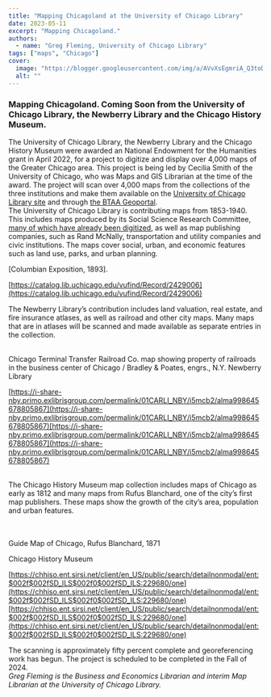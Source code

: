 ```yaml
---
title: "Mapping Chicagoland at the University of Chicago Library"
date: 2023-05-11
excerpt: "Mapping Chicagoland."
authors:
  - name: "Greg Fleming, University of Chicago Library"
tags: ["maps", "Chicago"]
cover:
  image: "https://blogger.googleusercontent.com/img/a/AVvXsEgmriA_Q3toDn9KM6R4_uSsUqDtb_VkE2HBrII5Zrs8z6EeNTUYfMFfUH8Qqa1kdgEtR__Ldp4D4WJcOMKiOOOzvrdAOhHIgvfDrWCOidJr9RkvKOavGKkA4BBFF3aHdhEF0YSM2b9CO8r9N0nGMrJPK308vy-no_ZJS4zWh73C1Mgq4S6P8eeIVunCGQ=w568-h640"
  alt: ""
---
```


### Mapping Chicagoland. Coming Soon from the University of Chicago Library, the Newberry Library and the Chicago History Museum.

 The University of Chicago Library, the Newberry Library and the Chicago History Museum were awarded an National Endowment for the Humanities grant in April 2022, for a project to digitize and display over 4,000 maps of the Greater Chicago area. This project is being led by Cecilia Smith of the University of Chicago, who was Maps and GIS Librarian at the time of the award. The project will scan over 4,000 maps from the collections of the three institutions and make them available on the [University of Chicago Library site](https://www.lib.uchicago.edu/collex/collections/mapping-chicagoland-collection/) and through [the BTAA Geoportal](https://geo.btaa.org/).<br/> The University of Chicago Library is contributing maps from 1853-1940. This includes maps produced by its Social Science Research Committee, [many of which have already been digitized](https://www.lib.uchicago.edu/e/collections/maps/ssrc/), as well as map publishing companies, such as Rand McNally, transportation and utility companies and civic institutions. The maps cover social, urban, and economic features such as land use, parks, and urban planning.  <a href="https://blogger.googleusercontent.com/img/a/AVvXsEgmriA_Q3toDn9KM6R4_uSsUqDtb_VkE2HBrII5Zrs8z6EeNTUYfMFfUH8Qqa1kdgEtR__Ldp4D4WJcOMKiOOOzvrdAOhHIgvfDrWCOidJr9RkvKOavGKkA4BBFF3aHdhEF0YSM2b9CO8r9N0nGMrJPK308vy-no_ZJS4zWh73C1Mgq4S6P8eeIVunCGQ"><img alt="" src="https://blogger.googleusercontent.com/img/a/AVvXsEgmriA_Q3toDn9KM6R4_uSsUqDtb_VkE2HBrII5Zrs8z6EeNTUYfMFfUH8Qqa1kdgEtR__Ldp4D4WJcOMKiOOOzvrdAOhHIgvfDrWCOidJr9RkvKOavGKkA4BBFF3aHdhEF0YSM2b9CO8r9N0nGMrJPK308vy-no_ZJS4zWh73C1Mgq4S6P8eeIVunCGQ=w568-h640"/></a>  

[Columbian Exposition, 1893].

 

[https://catalog.lib.uchicago.edu/vufind/Record/2429006](https://catalog.lib.uchicago.edu/vufind/Record/2429006)

  The Newberry Library’s contribution includes land valuation, real estate, and fire insurance atlases, as well as railroad and other city maps. Many maps that are in atlases will be scanned and made available as separate entries in the collection.<br/><br/><a href="https://blogger.googleusercontent.com/img/a/AVvXsEj7qv1aZ2FqgHi4RGyjAPT7E_aLybfk8bWE8ck_INIQOhcx-PGS_JgSkDnjjU_LTYGSFLUzIbFtGEgbxENuwFWA5LZNUqtdyBnXLlYX2lwzS6-FGpkQM3O6dgcxPXkgybWwIJYrteOZI9ebrqjF8VnbrcC71hQCNPveNAvfg6Z19kQ_xHvpIp2tOV-c1A"><img alt="" src="https://blogger.googleusercontent.com/img/a/AVvXsEj7qv1aZ2FqgHi4RGyjAPT7E_aLybfk8bWE8ck_INIQOhcx-PGS_JgSkDnjjU_LTYGSFLUzIbFtGEgbxENuwFWA5LZNUqtdyBnXLlYX2lwzS6-FGpkQM3O6dgcxPXkgybWwIJYrteOZI9ebrqjF8VnbrcC71hQCNPveNAvfg6Z19kQ_xHvpIp2tOV-c1A=w640-h424"/></a>  

Chicago Terminal Transfer Railroad Co. map showing property of railroads in the business center of Chicago / Bradley &amp; Poates, engrs., N.Y. Newberry  Library



[https://i-share-nby.primo.exlibrisgroup.com/permalink/01CARLI_NBY/i5mcb2/alma998645678805867](https://i-share-nby.primo.exlibrisgroup.com/permalink/01CARLI_NBY/i5mcb2/alma998645678805867)[https://i-share-nby.primo.exlibrisgroup.com/permalink/01CARLI_NBY/i5mcb2/alma998645678805867](https://i-share-nby.primo.exlibrisgroup.com/permalink/01CARLI_NBY/i5mcb2/alma998645678805867)

  <br/>The Chicago History Museum map collection includes maps of Chicago as early as 1812 and many maps from Rufus Blanchard, one of the city’s first map publishers. These maps show the growth of the city’s area, population and urban features.<br/><br/><br/> <a href="https://blogger.googleusercontent.com/img/a/AVvXsEhmoGU4mTZt9Lv4TcirvPSUgDF7gBoL5TBeKrJ9DJHQr1Wd-GsH3UKOAPpf-ZBDdqpqOwThtIGyeZtyzoOObUSXQK3CknYe8CODKJzkkrgTWsNAcQZ20PjaHSS_tHopp_D6g_I1pRll0BugLpXxGD1W5Tc6-dZVtfMMmb5BdhxvkcU_7m6eJ9itwgNdQg"><img alt="" src="https://blogger.googleusercontent.com/img/a/AVvXsEhmoGU4mTZt9Lv4TcirvPSUgDF7gBoL5TBeKrJ9DJHQr1Wd-GsH3UKOAPpf-ZBDdqpqOwThtIGyeZtyzoOObUSXQK3CknYe8CODKJzkkrgTWsNAcQZ20PjaHSS_tHopp_D6g_I1pRll0BugLpXxGD1W5Tc6-dZVtfMMmb5BdhxvkcU_7m6eJ9itwgNdQg=w496-h640"/></a> 

Guide Map of Chicago, Rufus Blanchard, 1871



Chicago History Museum



[https://chhiso.ent.sirsi.net/client/en_US/public/search/detailnonmodal/ent:$002f$002fSD_ILS$002f0$002fSD_ILS:229680/one](https://chhiso.ent.sirsi.net/client/en_US/public/search/detailnonmodal/ent:$002f$002fSD_ILS$002f0$002fSD_ILS:229680/one)[https://chhiso.ent.sirsi.net/client/en_US/public/search/detailnonmodal/ent:$002f$002fSD_ILS$002f0$002fSD_ILS:229680/one](https://chhiso.ent.sirsi.net/client/en_US/public/search/detailnonmodal/ent:$002f$002fSD_ILS$002f0$002fSD_ILS:229680/one)

  The scanning is approximately fifty percent complete and georeferencing work has begun. The project is scheduled to be completed in the Fall of 2024. <br/> *Greg Fleming is the Business and Economics Librarian and interim Map Librarian at the University of Chicago Library.*
